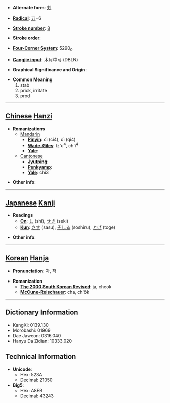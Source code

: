 * '''Alternate form''': [[刾]]

* '''[[Wiktionary:Chinese radical index| Radical]]''': [[Wiktionary:Chinese radical index 刀|刀]]+6

* '''[[Wiktionary:Chinese total strokes index|Stroke number]]''': [[Wiktionary:Chinese total strokes index 8|8]]

* '''Stroke order''': 

* '''[[Wiktionary:Chinese four corner index|Four-Corner System]]''': 5290<sub>0</sub>

* '''[[Wiktionary:Chinese Cangjie index|Cangjie input]]''': 木月中弓 (DBLN)

* '''Graphical Significance and Origin''': 

* '''Common Meaning'''
*#stab
*# prick, irritate
*# prod


----

== [[Chinese]] [[Hanzi]] ==

* '''Romanizations'''
** [[Mandarin]]
*** '''[[Pinyin]]''': cì (ci4), qì (qi4)
*** '''[[Wade-Giles]]''': tz'u<sup>4</sup>, ch'i<sup>4</sup>
*** '''[[Yale]]''': 
**[[Cantonese]]
***'''[[Jyutping]]''':
***'''[[Penkyamp]]''': 
***'''[[Yale]]''': chi3

* '''Other info''': 

----

== [[Japanese]] [[Kanji]] ==

* '''Readings'''
** '''[[On]]''': [[し]] (shi), [[せき]] (seki)
** '''[[Kun]]''': [[さす]] (sasu), [[そしる]] (soshiru), [[とげ]] (toge)

* '''Other info''':  

----

== [[Korean]] [[Hanja]] ==

* '''Pronunciation''': 자, 척

* '''Romanization'''
** '''[[The 2000 South Korean Revised Romanization|The 2000 South Korean Revised]]''': ja, cheok
** '''[[McCune-Reischauer]]''': cha, ch'ŏk

----

== Dictionary Information ==

* KangXi: 0139.130
* Morobashi: 01969
* Dae Jaweon: 0316.040
* Hanyu Da Zidian: 10333.020

== Technical Information ==

* '''Unicode''':
** Hex: 523A
** Decimal: 21050
* '''Big5''':
** Hex: A8EB
** Decimal: 43243